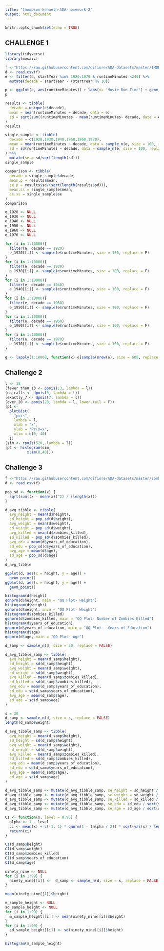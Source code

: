 ```yaml
---
title: "thompson-kenneth-ADA-homework-2"
output: html_document
---
```


```r
knitr::opts_chunk$set(echo = TRUE)
```

## CHALLENGE 1

```r

library(tidyverse)
library(mosaic)

f <-"https://raw.githubusercontent.com/difiore/ADA-datasets/master/IMDB-movies.csv"
d <- read.csv(f)
e <- filter(d, startYear %in% 1920:1979 & runtimeMinutes <240) %>%
  mutate(decade = startYear - (startYear %% 10))

p <- ggplot(e, aes(runtimeMinutes)) + labs(x= "Movie Run Time") + geom_histogram() + facet_wrap( ~ decade)
p

results <- tibble(
  decade = unique(e$decade),
  mean = mean(runtimeMinutes ~ decade, data = e), 
  sd = sqrt(sum((runtimeMinutes - mean(runtimeMinutes~ decade, data = e))^2 ~ decade, data = e) / favstats(runtimeMinutes ~ decade, data = e)$n)
)
results

single_sample <- tibble(
  decade = c(1920,1930,1940,1950,1960,1970),
  mean = mean(runtimeMinutes ~ decade, data = sample_n(e, size = 100, replace = FALSE)),
  sd = sd(runtimeMinutes ~ decade, data = sample_n(e, size = 100, replace = FALSE))
) %>% 
  mutate(se = sd/sqrt(length(sd)))
single_sample
                        
comparison <- tibble(
  decade = single_sample$decade,
  mean.p = results$mean,
  se.p = results$sd/(sqrt(length(results$sd))),
  mean.ss = single_sample$mean,
  se.ss = single_sample$se
)
comparison

e_1920 <- NULL
e_1930 <- NULL
e_1940 <- NULL
e_1950 <- NULL
e_1960 <- NULL
e_1970 <- NULL

for (i in 1:10000){
  filter(e, decade == 1920)
  e_1920[[i]] <- sample(e$runtimeMinutes, size = 100, replace = F)
}
for (i in 1:10000){
  filter(e, decade == 1930)
  e_1930[[i]] <- sample(e$runtimeMinutes, size = 100, replace = F)
}
for (i in 1:10000){
  filter(e, decade == 1940)
  e_1940[[i]] <- sample(e$runtimeMinutes, size = 100, replace = F)
}
for (i in 1:10000){
  filter(e, decade == 1950)
  e_1950[[i]] <- sample(e$runtimeMinutes, size = 100, replace = F)
}
for (i in 1:10000){
  filter(e, decade == 1960)
  e_1960[[i]] <- sample(e$runtimeMinutes, size = 100, replace = F)
}
for (i in 1:10000){
  filter(e, decade == 1970)
  e_1970[[i]] <- sample(e$runtimeMinutes, size = 100, replace = F)
}

g <- lapply(1:10000, function(x) e[sample(nrow(e), size = 600, replace = F),])

```

## Challenge 2

```r
l <- 18
(fewer_than_13 <- ppois(13, lambda = l))
(no_calls <- dpois(0, lambda = l))
(exactly_7 <- dpois(7, lambda = l))  
(over_20 <- ppois(20, lambda = l, lower.tail = F))
(p1 <-
  plotDist(
    "pois",
    lambda = l,
    xlab = "x",
    ylab = "Pr(X=x",
    xlim = c(0, 40)
  ))
(sim <- rpois(520, lambda = l))
(p2 <- histogram(sim,
          xlim(0,40)))

```

## Challenge 3

``` r
f <-"https://raw.githubusercontent.com/difiore/ADA-datasets/master/zombies.csv"
d <- read.csv(f)

pop_sd <- function(x) {
  sqrt(sum((x - mean(x))^2) / (length(x)))
}

d_avg_tibble <- tibble(
  avg_height = mean(d$height),
  sd_height = pop_sd(d$height),
  avg_weight = mean(d$weight),
  sd_weight = pop_sd(d$weight),
  avg_killed = mean(d$zombies_killed),
  sd_killed = pop_sd(d$zombies_killed),
  avg_edu = mean(d$years_of_education),
  sd_edu = pop_sd(d$years_of_education),
  avg_age = mean(d$age),
  sd_age = pop_sd(d$age)
)
d_avg_tibble

ggplot(d, aes(x = height, y = age)) + 
  geom_point()
ggplot(d, aes(x = height, y = age)) +
  geom_point()

histogram(d$height)
qqnorm(d$height, main = "QQ Plot- Height")
histogram(d$weight)
qqnorm(d$weight, main = "QQ Plot- Weight")
histogram(d$zombies_killed)
qqnorm(d$zombies_killed, main = "QQ Plot- Number of Zombies Killed")
histogram(d$years_of_education)
qqnorm(d$years_of_education, main = "QQ Plot - Years of Education")
histogram(d$age)
qqnorm(d$age, main = "QQ Plot- Age")

d_samp <- sample_n(d, size = 30, replace = FALSE)

d_avg_tibble_samp <- tibble(
  avg_height = mean(d_samp$height),
  sd_height = sd(d_samp$height),
  avg_weight = mean(d_samp$weight),
  sd_weight = sd(d_samp$weight),
  avg_killed = mean(d_samp$zombies_killed),
  sd_killed = sd(d_samp$zombies_killed),
  avg_edu = mean(d_samp$years_of_education),
  sd_edu = sd(d_samp$years_of_education),
  avg_age = mean(d_samp$age),
  sd_age = sd(d_samp$age)
)

s = 30
d_samp <- sample_n(d, size = s, replace = FALSE)
length(d_samp$weight)

d_avg_tibble_samp <- tibble(
  avg_height = mean(d_samp$height),
  sd_height = sd(d_samp$height),
  avg_weight = mean(d_samp$weight),
  sd_weight = sd(d_samp$weight),
  avg_killed = mean(d_samp$zombies_killed),
  sd_killed = sd(d_samp$zombies_killed),
  avg_edu = mean(d_samp$years_of_education),
  sd_edu = sd(d_samp$years_of_education),
  avg_age = mean(d_samp$age),
  sd_age = sd(d_samp$age)
)

d_avg_tibble_samp <- mutate(d_avg_tibble_samp, se_height = sd_height / sqrt(s))
d_avg_tibble_samp <- mutate(d_avg_tibble_samp, se_weight = sd_weight / sqrt(s)) 
d_avg_tibble_samp <- mutate(d_avg_tibble_samp, se_killed = sd_killed / sqrt(s)) 
d_avg_tibble_samp <- mutate(d_avg_tibble_samp, se_edu = sd_edu / sqrt(s))
d_avg_tibble_samp <- mutate(d_avg_tibble_samp, se_age = sd_age / sqrt(s))

CI <- function(x, level = 0.95) {
  alpha <- 1 - level
  ci <- mean(x) + c(-1, 1) * qnorm(1 - (alpha / 2)) * sqrt(var(x) / length(x))
  return(ci)
}

CI(d_samp$height)
CI(d_samp$weight)
CI(d_samp$zombies_killed)
CI(d_samp$years_of_education)
CI(d_samp$age)

ninety_nine <- NULL
for (i in 1:99) {
  ninety_nine[[i]] <-  d_samp <- sample_n(d, size = s, replace = FALSE)
}  

mean(ninety_nine[[1]]$height)

m_sample_height <- NULL
sd_sample_height <- NULL
for (i in 1:99) {
  m_sample_height[[i]] <- mean(ninety_nine[[i]]$height)
}
for (i in 1:99) {
  sd_sample_height[[i]] <- sd(ninety_nine[[i]]$height)
}

histogram(m_sample_height)

```
